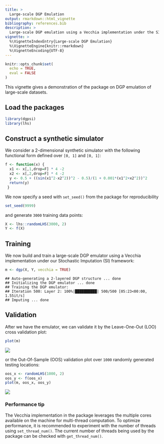 ```yaml
---
title: >
  Large-scale DGP Emulation
output: rmarkdown::html_vignette
bibliography: references.bib 
description: >
  Large-scale DGP emulation using a Vecchia implementation under the SI.
vignette: >
  %\VignetteIndexEntry{Large-scale DGP Emulation}
  %\VignetteEngine{knitr::rmarkdown}
  %\VignetteEncoding{UTF-8}
---
```


```r
knitr::opts_chunk$set(
  echo = TRUE,
  eval = FALSE
)
```

This vignette gives a demonstration of the package on DGP emulation of large-scale datasets.

## Load the packages

```r
library(dgpsi)
library(lhs)
```

## Construct a synthetic simulator

We consider a 2-dimensional synthetic simulator with the following functional form defined over `[0, 1]` and `[0, 1]`:

```r
f <- function(x) {
  x1 <- x[,1,drop=F] * 4 -2
  x2 <- x[,2,drop=F] * 4 -2
  y <- 0.5 + ((sin(x1^2-x2^2))^2 - 0.5)/(1 + 0.001*(x1^2+x2^2))^2
  return(y)
 }
```

We now specify a seed with `set_seed()` from the package for reproducibility

```r
set_seed(9999)
```

and generate `3000` training data points:

```r
X <- lhs::randomLHS(3000, 2)
Y <- f(X)
```

## Training

We now build and train a large-scale DGP emulator using a Vecchia implementation under our Stochastic Imputation (SI) framework:

```r
m <- dgp(X, Y, vecchia = TRUE)
```
```
## Auto-generating a 2-layered DGP structure ... done
## Initializing the DGP emulator ... done
## Training the DGP emulator: 
## Iteration 500: Layer 2: 100%|██████████| 500/500 [05:23<00:00,  1.55it/s]
## Imputing ... done
```

## Validation

After we have the emulator, we can validate it by the Leave-One-Out (LOO) cross validation plot:

```r
plot(m)
```
![](images/vecchia_loo.png)

or the Out-Of-Sample (OOS) validation plot over `1000` randomly generated testing locations:

```r
oos_x <- randomLHS(1000, 2)
oos_y <- f(oos_x)
plot(m, oos_x, oos_y)
```
![](images/vecchia_oos.png)

### Performance tip

The Vecchia implementation in the package leverages the multiple cores available on the machine for multi-thread computation. To optimize performance, it is recommended to experiment with the number of threads using `set_thread_num()`. The current number of threads being used by the package can be checked with `get_thread_num()`.

